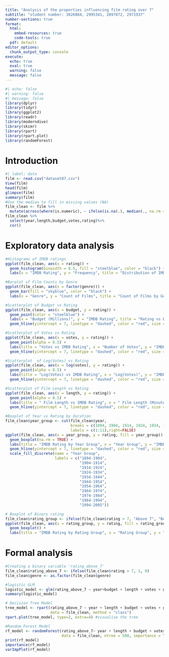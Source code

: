 ```yaml
---
title: "Analysis of the properties influencing film rating over 7"
subtitle: "student number: 3026884, 2995341, 2897872, 2971937"
number-sections: true
format: 
  html:
    embed-resources: true
    code-tools: true
  pdf: default
editor_options: 
  chunk_output_type: console
execute:
  echo: true
  eval: true
  warning: false
  message: false
---
```


```r
#| echo: false
#| warning: false
#| message: false
library(dplyr)
library(tidyr)
library(ggplot2)
library(readr)
library(moderndive)
library(skimr)
library(rpart)  
library(rpart.plot)
library(randomForest)
```

# Introduction

```r
#| label: data
film <- read.csv("dataset07.csv")
View(film)
head(film)
glimpse(film)
summary(film)
#Use the median to fill in missing values (NA) 
film_clean <- film %>%
  mutate(across(where(is.numeric), ~ ifelse(is.na(.), median(., na.rm = TRUE), .)))
film_clean %>%
  select(year,length,budget,votes,rating)%>%
  cor()
```

# Exploratory data analysis

```r
#Histograms of IMDB ratings 
ggplot(film_clean, aes(x = rating)) +
  geom_histogram(binwidth = 0.5, fill = "steelblue", color = "black") +
  labs(x = "IMDB Rating", y = "Frequency", title = "Distribution of IMDB Ratings")

```

```r
#Barplot of Film Counts by Genre
ggplot(film_clean, aes(x = factor(genre))) +
  geom_bar(fill = "skyblue", color = "black") +
  labs(x = "Genre", y = "Count of Films", title = "Count of Films by Genre")

```

```r
#Scatterplot of Budget vs Rating
ggplot(film_clean, aes(x = budget, y = rating)) +
  geom_point(color = "steelblue") +
  labs(x = "Budget (Millions)", y = "IMDB Rating", title = "Rating vs Budget")+
  geom_hline(yintercept = 7, linetype = "dashed", color = "red", size = 1)
```

```r
#Scatterplot of Votes vs Rating
ggplot(film_clean, aes(x = votes, y = rating)) +
  geom_point(alpha = 0.5) +
  labs(title = "Votes vs IMDB Rating", x = "Number of Votes", y = "IMDB Rating")+
  geom_hline(yintercept = 7, linetype = "dashed", color = "red", size = 1)

```

```r
#Scatterplot  of Log(Votes) vs Rating
ggplot(film_clean, aes(x = log(votes), y = rating)) +
  geom_point(alpha = 0.5) +
  labs(title = "Log(Votes) vs IMDB Rating", x = "Log(Votes)", y = "IMDB Rating")+
  geom_hline(yintercept = 7, linetype = "dashed", color = "red", size = 1)
```

```r
#Scatterplot of Film Length vs Rating
ggplot(film_clean, aes(x = length, y = rating)) +
  geom_point(alpha = 0.5) +
  labs(title = " Film Length vs IMDB Rating", x = " Film Length (Minutes)", y = "IMDB Rating")+
  geom_hline(yintercept = 7, linetype = "dashed", color = "red", size = 1)

```

```r
#Boxplot of Year vs Rating by duration
film_clean$year_group <- cut(film_clean$year, 
                             breaks = c(1894, 1904, 1914, 1924, 1934, 1944, 1954, 1964, 1974, 1984, 1994,2006), 
                             labels = c(1:11),right=FALSE)  
ggplot(film_clean, aes(x = year_group, y = rating, fill = year_group)) +
  geom_boxplot(na.rm = TRUE) +
  labs(title = "IMDB Rating by Year Group", x = "Year Group", y = "IMDB Rating") +
  geom_hline(yintercept = 7, linetype = "dashed", color = "red", size = 1)+
  scale_fill_discrete(name = "Year Group", 
                      labels = c("1894-1904", 
                                 "1904-1914", 
                                 "1914-1924", 
                                 "1924-1934", 
                                 "1934-1944", 
                                 "1944-1954", 
                                 "1954-1964", 
                                 "1964-1974", 
                                 "1974-1984", 
                                 "1984-1994", 
                                 "1994-2005")) 

```

```r
# Boxplot of Binary rating
film_clean$rating_group <- ifelse(film_clean$rating > 7, "Above 7", "Below or Equal to 7")
ggplot(film_clean, aes(x = rating_group, y = rating, fill = rating_group)) +
  geom_boxplot() +
  labs(title = "IMDB Rating by Rating Group", x = "Rating Group", y = "IMDB Rating") 

```




# Formal analysis
```r
#Creating a binary variable 'rating_above_7' 
film_clean$rating_above_7 <- ifelse(film_clean$rating > 7, 1, 0)
film_clean$genre <- as.factor(film_clean$genre) 

```


```r
#logistic GLM
logistic_model <- glm(rating_above_7 ~ year+budget + length + votes + genre, data = film_clean, family = binomial(link = "logit"))
summary(logistic_model)
```


```r
# Decision Tree Model
tree_model <- rpart(rating_above_7 ~ year + length + budget + votes + genre, 
                    data = film_clean, method = "class")
rpart.plot(tree_model, type=2, extra=4) #visualise the tree
```

```r
#Random Forest Model
rf_model <- randomForest(rating_above_7~ year + length + budget + votes + genre, 
                         data = film_clean, ntree = 500, importance = TRUE)
print(rf_model)
importance(rf_model)
varImpPlot(rf_model)
```



